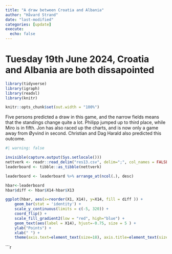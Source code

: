 ```yaml
---
title: "A draw between Croatia and Albania"
author: "Håvard Strand"
date: "last-modified"
categories: [update]
execute:
  echo: false
---
```


# Tuesday 19th June 2024, Croatia and Albania are both dissapointed


```r

library(tidyverse)
library(igraph)
library(readxl)
library(knitr)

knitr::opts_chunk$set(out.width = "100%")

```

Five persons predicted a draw in this game, and the narrow fields means that the standings change quite a lot. Philipp jumped up to third place, while Miro is in fifth. Jon has also raced up the charts, and is now only a game away from Øyvind in second. Christian and Dag Harald also predicted this outcome.

```r
#| warning: false

invisible(capture.output(Sys.setlocale()))
nettverk <- readr::read_delim("res13.csv", delim=";", col_names = FALSE, locale = locale(encoding = "UTF-8"))
leaderboard <- tibble::as_tibble(nettverk)

leaderboard <- leaderboard %>% arrange_at(ncol(.), desc)

hbar<-leaderboard 
hbar$diff <- hbar$X14-hbar$X13

ggplot(hbar, aes(x=reorder(X1, X14), y=X14, fill = diff )) + 
    geom_bar(stat = 'identity') + 
    scale_y_continuous(limits = c(-5, 320)) +
    coord_flip() + 
    scale_fill_gradient2(low = "red", high="blue") +
    geom_text(aes(label = X14), hjust=-0.75, size = 5 ) + 
    ylab("Points") +
    xlab(" ") +
    theme(axis.text=element_text(size=18), axis.title=element_text(size=18,face="bold"))
```


```r
